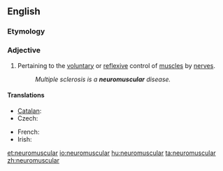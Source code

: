 ==English==

===Etymology===
{{prefix|neuro|muscular}}

===Adjective===
{{en-adj|-}}

# Pertaining to the [[voluntary]] or [[reflex]]ive control of [[muscle]]s by [[nerve]]s.
#: ''Multiple sclerosis is a '''neuromuscular''' disease.''

====Translations====
{{trans-top|pertaining to the voluntary control of muscles by nerves}}
* [[Catalan]]: {{t-|ca|neuromuscular}}
* Czech: {{t-|cs|nervosvalový}}
{{trans-mid}}
* French: {{t-|fr|neuromusculaire}}
* Irish: {{t-|ga|néarmhatánach}}
{{trans-bottom}}

[[et:neuromuscular]]
[[io:neuromuscular]]
[[hu:neuromuscular]]
[[ta:neuromuscular]]
[[zh:neuromuscular]]